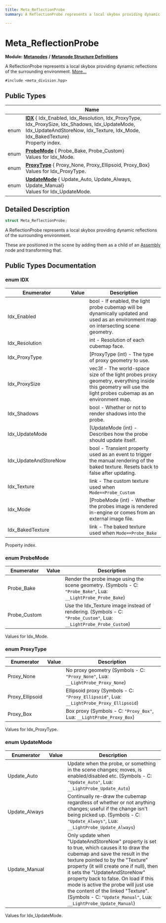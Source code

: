 ```yaml
---
title: Meta_ReflectionProbe
summary: A ReflectionProbe represents a local skybox providing dynamic reflections of the surrounding environment. 

---
```


# Meta_ReflectionProbe

**Module:** **[Metanodes](../Modules/group__api__metanodes.mdx)** **/** **[Metanode Structure Definitions](../Modules/group__api__metadefs.mdx)**



A ReflectionProbe represents a local skybox providing dynamic reflections of the surrounding environment.  [More...](#detailed-description)


`#include <meta_division.hpp>`

## Public Types

|                | Name           |
| -------------- | -------------- |
| enum| **[IDX](../Classes/struct_meta___reflection_probe.mdx#enum-idx)** { Idx_Enabled, Idx_Resolution, Idx_ProxyType, Idx_ProxySize, Idx_Shadows, Idx_UpdateMode, Idx_UpdateAndStoreNow, Idx_Texture, Idx_Mode, Idx_BakedTexture}<br />Property index.  |
| enum| **[ProbeMode](../Classes/struct_meta___reflection_probe.mdx#enum-probemode)** { Probe_Bake, Probe_Custom}<br />Values for Idx_Mode.  |
| enum| **[ProxyType](../Classes/struct_meta___reflection_probe.mdx#enum-proxytype)** { Proxy_None, Proxy_Ellipsoid, Proxy_Box}<br />Values for Idx_ProxyType.  |
| enum| **[UpdateMode](../Classes/struct_meta___reflection_probe.mdx#enum-updatemode)** { Update_Auto, Update_Always, Update_Manual}<br />Values for Idx_UpdateMode.  |

## Detailed Description

```cpp
struct Meta_ReflectionProbe;
```

A ReflectionProbe represents a local skybox providing dynamic reflections of the surrounding environment. 

These are positioned in the scene by adding them as a child of an [Assembly](../Classes/struct_meta___assembly.mdx) node and transforming that. 

## Public Types Documentation

### enum IDX

| Enumerator | Value | Description |
| ---------- | ----- | ----------- |
| Idx_Enabled | | bool - If enabled, the light probe cubemap will be dynamically updated and used as an environment map on intersecting scene geometry.   |
| Idx_Resolution | | int - Resolution of each cubemap face.   |
| Idx_ProxyType | | [ProxyType (int) - The type of proxy geometry to use.   |
| Idx_ProxySize | | vec3f - The world-space size of the light probes proxy geometry, everything inside this geometry will use the light probes cubemap as an environment map.   |
| Idx_Shadows | | bool - Whether or not to render shadows into the probe.   |
| Idx_UpdateMode | | [UpdateMode (int) - Describes how the probe should update itself.   |
| Idx_UpdateAndStoreNow | | bool - Transient property used as an event to trigger the manual rendering of the baked texture. Resets back to false after updating.   |
| Idx_Texture | | link - The custom texture used when `Mode==Probe_Custom`  |
| Idx_Mode | | [ProbeMode (int) - Whether the probes image is rendered in-engine or comes from an external image file.   |
| Idx_BakedTexture | | link - The baked texture used when `Mode==Probe_Bake`  |



Property index. 

### enum ProbeMode

| Enumerator | Value | Description |
| ---------- | ----- | ----------- |
| Probe_Bake | | Render the probe image using the scene geometry. (Symbols - C: `"Probe_Bake"`, Lua: `__LightProbe_Probe_Bake`)   |
| Probe_Custom | | Use the Idx_Texture image instead of rendering. (Symbols - C: `"Probe_Custom"`, Lua: `__LightProbe_Probe_Custom`)   |



Values for Idx_Mode. 

### enum ProxyType

| Enumerator | Value | Description |
| ---------- | ----- | ----------- |
| Proxy_None | | No proxy geometry (Symbols - C: `"Proxy_None"`, Lua: `__LightProbe_Proxy_None`)   |
| Proxy_Ellipsoid | | Ellipsoid proxy (Symbols - C: `"Proxy_Ellipsoid"`, Lua: `__LightProbe_Proxy_Ellipsoid`)   |
| Proxy_Box | | Box proxy (Symbols - C: `"Proxy_Box"`, Lua: `__LightProbe_Proxy_Box`)   |



Values for Idx_ProxyType. 

### enum UpdateMode

| Enumerator | Value | Description |
| ---------- | ----- | ----------- |
| Update_Auto | | Update when the probe, or something in the scene changes; moves, is enabled/disabled etc. (Symbols - C: `"Update_Auto"`, Lua: `__LightProbe_Update_Auto`)   |
| Update_Always | | Continually re-draw the cubemap regardless of whether or not anything changes; useful if the change isn't being picked up. (Symbols - C: `"Update_Always"`, Lua: `__LightProbe_Update_Always`)   |
| Update_Manual | | Only update when "UpdateAndStoreNow" property is set to true, which causes it to draw the cubemap and save the result in the texture pointed to by the "Texture" property (it will create one if null), then it sets the "UpdateAndStoreNow" property back to false. On load if this mode is active the probe will just use the content of the linked "Texture". (Symbols - C: `"Update_Manual"`, Lua: `__LightProbe_Update_Manual`)   |



Values for Idx_UpdateMode. 

